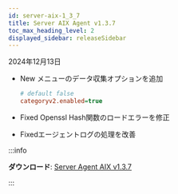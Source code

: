 ```yaml
---
id: server-aix-1_3_7
title: Server AIX Agent v1.3.7
toc_max_heading_level: 2
displayed_sidebar: releaseSidebar
---
```


2024年12月13日

- <Status priority='1'>New</Status> <Cmdname sid="side_serverInventoryMap" className="uitext" />メニューのデータ収集オプションを追加

  ```ini title="whatap.conf"
  # default false
  categoryv2.enabled=true 
  ```

- <Status priority='0'>Fixed</Status> Openssl Hash関数のロードエラーを修正

- <Status priority='0'>Fixed</Status>エージェントログの処理を改善

:::info 

**ダウンロード**: [Server Agent AIX v1.3.7](https://repo.whatap.io/aix/noarch/whatap-infra-1.3-7.aix6.1.noarch.rpm)

:::
